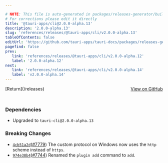 ```yaml
---

# NOTE: This file is auto-generated in packages/releases-generator/build.ts
# For corrections please edit it directly
title: '@tauri-apps/cli@2.0.0-alpha.13'
description: '2.0.0-alpha.13'
slug: 'references/releases/@tauri-apps/cli/v2.0.0-alpha.13'
tableOfContents: false
editUrl: 'https://github.com/tauri-apps/tauri-docs/packages/releases-generator/build.ts'
pagefind: false
prev:
   link: 'references/releases/@tauri-apps/cli/v2.0.0-alpha.12'
   label: '2.0.0-alpha.12'
next:
   link: 'references/releases/@tauri-apps/cli/v2.0.0-alpha.14'
   label: 'v2.0.0-alpha.14'
---
```


			

<ReleaseSidebar slug="references/releases/@tauri-apps/cli"  packageName="@tauri-apps/cli" />

<div style="margin-bottom:3rem; display: flex; justify-content: space-between; align-items: center"><span>[Return](/releases)</span><span><a href="https://github.com/tauri-apps/tauri/releases/tag/@tauri-apps/cli-v2.0.0-alpha.13">View on GitHub</a></span></div>

### Dependencies

- Upgraded to `tauri-cli@2.0.0-alpha.13`

### Breaking Changes

- [`4cb51a2d`](https://www.github.com/tauri-apps/tauri/commit/4cb51a2d56cfcae0749062c79ede5236bd8c02c2)([#7779](https://www.github.com/tauri-apps/tauri/pull/7779)) The custom protocol on Windows now uses the `http` scheme instead of `https`.
- [`974e38b4`](https://www.github.com/tauri-apps/tauri/commit/974e38b4ddc198530aa977ec77d513b76013b9f3)([#7744](https://www.github.com/tauri-apps/tauri/pull/7744)) Renamed the `plugin add` command to `add`.

